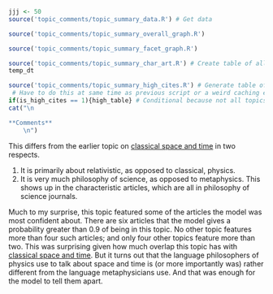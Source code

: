 ```r
jjj <- 50
source('topic_comments/topic_summary_data.R') # Get data
```

```r
source('topic_comments/topic_summary_overall_graph.R')
```

```r
source('topic_comments/topic_summary_facet_graph.R')
```

```r
source('topic_comments/topic_summary_char_art.R') # Create table of all articles in topic
temp_dt
```

```r
source('topic_comments/topic_summary_high_cites.R') # Generate table of highly cited articles. 
 # Have to do this at same time as previous script or a weird caching error occurs.
if(is_high_cites == 1){high_table} # Conditional because not all topics have high cites
cat("\n

**Comments**
	\n")
```

This differs from the earlier topic on [classical space and time](#topic20) in two respects.

1. It is primarily about relativistic, as opposed to classical, physics.
2. It is very much philosophy of science, as opposed to metaphysics. This shows up in the characteristic articles, which are all in philosophy of science journals.

Much to my surprise, this topic featured some of the articles the model was most confident about. There are six articles that the model gives a probability greater than 0.9 of being in this topic. No other topic features more than four such articles; and only four other topics feature more than two. This was surprising given how much overlap this topic has with [classical space and time](#topic20). But it turns out that the language philosophers of physics use to talk about space and time is (or more importantly was) rather different from the language metaphysicians use. And that was enough for the model to tell them apart.